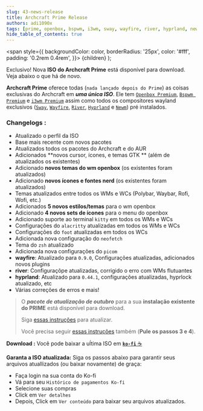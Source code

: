 ```yaml
---
slug: 43-news-release
title: Archcraft Prime Release
authors: adi1090x
tags: [prime, openbox, bspwm, i3wm, sway, wayfire, river, hyprland, newm, release, iso]
hide_table_of_contents: true
---
```


<!-- Badges -->
  <span
    style={{
      backgroundColor: color,
      borderRadius: '25px',
      color: '#fff',
      padding: '0.2rem 0.4rem',
    }}>
    {children}
  </span>
);

<Highlight color="#c778dd">Exclusivo!</Highlight> Nova **ISO do Archcraft Prime** está disponível para download. Veja abaixo o que há de novo.

<!--truncate-->

**Archcraft Prime** oferece todas (`nada lançado depois do Prime`) as coisas exclusivas do Archcraft em ***uma única ISO***. Ele tem [`Openbox Premium`](/docs/window-managers/stacking-wm/openbox), [`Bspwm Premium`](/docs/window-managers/tiling-wm/bspwm) e [`i3wm Premium`](/docs/window-managers/tiling-wm/i3wm) assim como todos os compositores wayland exclusivos ([`Sway`](/docs/wayland-compositors/sway), [`Wayfire`](/docs/wayland-compositors/wayfire), [`River`](/docs/wayland-compositors/river), [`Hyprland`](/docs/wayland-compositors/hyprland) e [`Newm`](/docs/wayland-compositors/newm)) pré instalados.

### Changelogs :
- Atualizado o perfil da ISO
- Base mais recente com novos pacotes
- Atualizados todos os pacotes do Archcraft e do AUR
- Adicionados **novos cursor, ícones, e temas GTK ** (além de atualizados os existentes)
- Adicionado **novos temas do wm openbox** (os existentes foram atualizados)
- Adicionado **novos ícones e fontes nerd** (os existentes foram atualizados)
- Temas atualizados entre todos os WMs e WCs (Polybar, Waybar, Rofi, Wofi, etc.)
- Adicionados **5 novos estilos/temas** para o wm openbox
- Adicionado **4 novos sets de ícones** para o menu do openbox
- Adicionado suporte ao terminal `kitty` em todos os WMs e WCs
- Configurações do `alacritty` atualizadas em todos os WMs e WCs
- Configurações do `foot` atualizadas em todos os WCs
- Adicionada nova configuração do `neofetch`
- Tema do `zsh` atualizado
- Adicionada nova configurações do `picom`
- **wayfire**: Atualizado para `0.9.0`, Configurações atualizadas, adicionados novos plugins
- **river**: Configuraçõpe atualizadas, corrigido o erro com WMs flutuantes
- **hyprland**: Atualizado para `0.44.1`, configurações atualizadas, hyprlock atualizado, etc
- Várias correções de erros e mais!

> O ***pacote de atualização de outubro*** para a sua **instalação existente do PRIME** está disponível para download.
>
>Siga [essas instruções](https://wiki.archcraft.io/docs/premium/prime#update) para atualizar.
>
>Você precisa seguir [essas instruções](https://wiki.archcraft.io/blog/03-archcraft-update) também (**Pule os passos 3 e 4**).


**Download :** Você pode baixar a uĺtima ISO em [**`ko-fi`** ☕](https://ko-fi.com/s/c925a2a8c1)

**Garanta a ISO atualizada:** Siga os passos abaixo para garantir seus arquivos atuallizados (ou baixar novamente) de graça:
- Faça login na sua conta do Ko-fi
- Vá para seu `Histórico de pagamentos Ko-fi`
- Selecione suas compras
- Click em `Ver detalhes`
- Depois, Click em `Ver conteúdo` para baixar seu arquivos atualizados.
